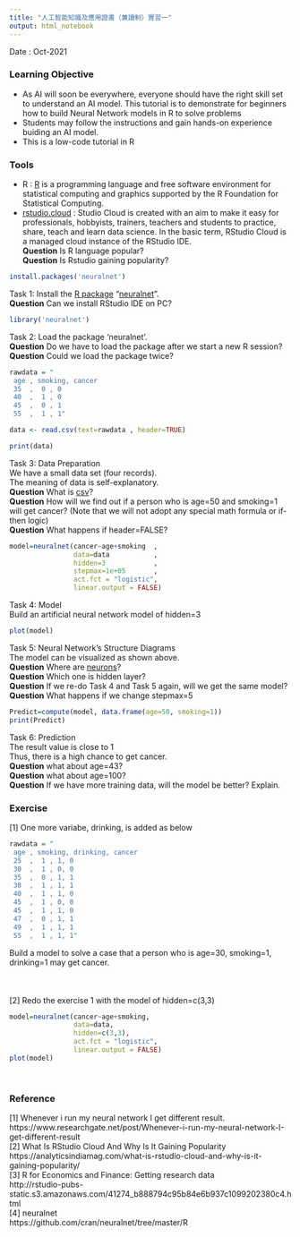 ```yaml
---
title: "人工智能知識及應用證書（兼讀制）實習一"
output: html_notebook
---
```


Date : Oct-2021

### Learning Objective
* As AI will soon be everywhere, everyone should have the right skill set to understand an AI model. This tutorial is to demonstrate for beginners how to build Neural Network models in R to solve problems<br>
* Students may follow the instructions and gain hands-on experience buiding an AI model. 
* This is a low-code tutorial in R



### Tools
* R : [R](https://www.r-project.org/) is a programming language and free software environment for statistical computing and graphics supported by the R Foundation for Statistical Computing.
* [rstudio.cloud](https://rstudio.cloud/) : Studio Cloud is created with an aim to make it easy for professionals, hobbyists, trainers, teachers and students to practice, share, teach and learn data science. In the basic term, RStudio Cloud is a managed cloud instance of the RStudio IDE.<br>
__Question__ Is R language popular? <br>
__Question__ Is Rstudio gaining popularity? <br>


```r
install.packages('neuralnet')

```
Task 1: Install the [R package](https://en.wikipedia.org/wiki/R_package) "[neuralnet](https://cran.r-project.org/web/packages/neuralnet/index.html)".<br>
__Question__ Can we install RStudio IDE on PC? 
 


```r
library('neuralnet')
```
Task 2: Load the package 'neuralnet'.<br>
__Question__ Do we have to load the package after we start a new R session?<br>
__Question__ Could we load the package twice? <br>



```r
rawdata = "
 age , smoking, cancer
 35  ,  0 , 0
 40  ,  1 , 0
 45  ,  0 , 1
 55  ,  1 , 1"

data <- read.csv(text=rawdata , header=TRUE)

print(data)
```
Task 3: Data Preparation<br>
We have a small data set (four records).<br>
The meaning of data is self-explanatory.<br>
__Question__ What is [csv](https://www.businessinsider.com/what-is-csv-file)?<br>
__Question__ How will we find out if a person who is age=50 and smoking=1 will get cancer? (Note that we will not adopt any special math formula or if-then logic) <br>
__Question__ What happens if header=FALSE?



```r
model=neuralnet(cancer~age+smoking  ,
                data=data           , 
                hidden=3            ,
                stepmax=1e+05       , 
                act.fct = "logistic",
                linear.output = FALSE)
```

Task 4: Model<br>
Build an artificial neural network model of hidden=3


```r
plot(model)
```
Task 5: Neural Network's Structure Diagrams<br>
The model can be visualized as shown above.<br>
__Question__ Where are [neurons](https://towardsdatascience.com/the-differences-between-artificial-and-biological-neural-networks-a8b46db828b7)?<br> 
__Question__ Which one is hidden layer?<br>
__Question__ If we re-do Task 4 and Task 5 again, will we get the same model? <br>
__Question__ What happens if we change stepmax=5<br>

```r
Predict=compute(model, data.frame(age=50, smoking=1))
print(Predict)
```

Task 6: Prediction<br>
The result value is close to 1<br>
Thus, there is a high chance to get cancer.<br>
__Question__ what about age=43?<br>
__Question__ what about age=100?<br>
__Question__ If we have more training data, will the model be better? Explain.<br>

### Exercise
[1] One more variabe, drinking, is added as below<br>

```r

rawdata = "
 age , smoking, drinking, cancer
 25  ,  1 , 1, 0
 30  ,  1 , 0, 0
 35  ,  0 , 1, 1
 38  ,  1 , 1, 1
 40  ,  1 , 1, 0
 45  ,  1 , 0, 0
 45  ,  1 , 1, 0
 47  ,  0 , 1, 1
 49  ,  1 , 1, 1
 55  ,  1 , 1, 1"
```
Build a model to solve a case that a person who is age=30, smoking=1, drinking=1 may get cancer.
<br>
<br>
<br>
<br>
[2] Redo the exercise 1 with the model of hidden=c(3,3)
```r
model=neuralnet(cancer~age+smoking,
                data=data, 
                hidden=c(3,3),
                act.fct = "logistic",
                linear.output = FALSE)
plot(model)
```

<br>

### Reference

[1] Whenever i run my neural network I get different result.<br>
https://www.researchgate.net/post/Whenever-i-run-my-neural-network-I-get-different-result<br>
[2] What Is RStudio Cloud And Why Is It Gaining Popularity<br>
https://analyticsindiamag.com/what-is-rstudio-cloud-and-why-is-it-gaining-popularity/ <br>
[3] R for Economics and Finance: Getting research data<br>
http://rstudio-pubs-static.s3.amazonaws.com/41274_b888794c95b84e6b937c1099202380c4.html<br>
[4] neuralnet<br>
https://github.com/cran/neuralnet/tree/master/R<br>

